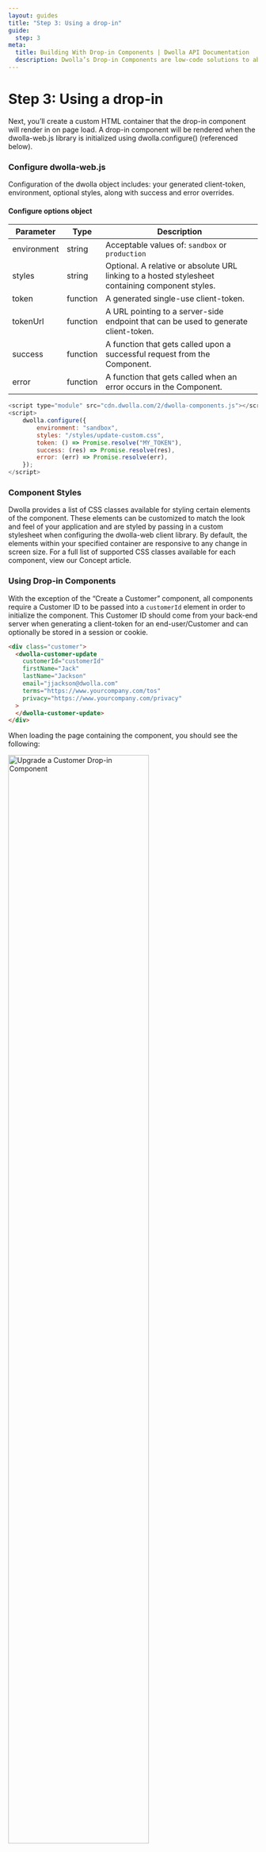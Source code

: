 ```yaml
---
layout: guides
title: "Step 3: Using a drop-in"
guide:
  step: 3
meta:
  title: Building With Drop-in Components | Dwolla API Documentation
  description: Dwolla’s Drop-in Components are low-code solutions to abstract away the complexity of integrating with a payment API and act as a shortcut to completing a payment integration.
---
```



# Step 3: Using a drop-in

Next, you’ll create a custom HTML container that the drop-in component will render in on page load. A drop-in component will be rendered when the dwolla-web.js library is initialized using dwolla.configure() (referenced below).

### Configure dwolla-web.js

Configuration of the dwolla object includes: your generated client-token, environment, optional styles, along with success and error overrides.

#### Configure options object

| Parameter   | Type     | Description                                                                                      |
| ----------- | -------- | ------------------------------------------------------------------------------------------------ |
| environment | string   | Acceptable values of: `sandbox` or `production`                                                  |
| styles      | string   | Optional. A relative or absolute URL linking to a hosted stylesheet containing component styles. |
| token       | function | A generated single-use client-token.                                                             |
| tokenUrl    | function | A URL pointing to a server-side endpoint that can be used to generate client-token.              |
| success     | function | A function that gets called upon a successful request from the Component.                        |
| error       | function | A function that gets called when an error occurs in the Component.                               |

```javascript
<script type="module" src="cdn.dwolla.com/2/dwolla-components.js"></script>
<script>
    dwolla.configure({
        environment: "sandbox",
        styles: "/styles/update-custom.css",
        token: () => Promise.resolve("MY_TOKEN"),
        success: (res) => Promise.resolve(res),
        error: (err) => Promise.resolve(err),
    });
</script>
```

### Component Styles

Dwolla provides a list of CSS classes available for styling certain elements of the component. These elements can be customized to match the look and feel of your application and are styled by passing in a custom stylesheet when configuring the dwolla-web client library. By default, the elements within your specified container are responsive to any change in screen size. For a full list of supported CSS classes available for each component, view our Concept article.

### Using Drop-in Components

With the exception of the “Create a Customer” component, all components require a Customer ID to be passed into a `customerId` element in order to initialize the component. This Customer ID should come from your back-end server when generating a client-token for an end-user/Customer and can optionally be stored in a session or cookie.

```html
<div class="customer">
  <dwolla-customer-update
    customerId="customerId"
    firstName="Jack"
    lastName="Jackson"
    email="jjackson@dwolla.com"
    terms="https://www.yourcompany.com/tos"
    privacy="https://www.yourcompany.com/privacy"
  >
  </dwolla-customer-update>
</div>
```

When loading the page containing the component, you should see the following:

<Image
  src={customerUpgradeDropIn}
  alt="Upgrade a Customer Drop-in Component"
  width="75%"
  height="75%"
/>

### Handle component success and errors

Upon submission of form components, a user facing message will be displayed to the end user on success or error. These user facing messages can be styled via custom div and span CSS classes corresponding to:

- `dwolla-success` and `dwolla-success-message`
- `dwolla-error` and `dwolla-error-message`

On ‘success’ the creation of a new resource will result in a JSON response that’s returned with a `location` key:value pair including a link to the created resource. For example:

`{ location: https://api.dwolla.com/documents/{id} }`

Updates to an existing resource will result in the actual JSON response which corresponds to the action that occurred.
